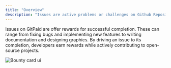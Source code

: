 ```yaml
---
title: "Overview"
description: "Issues are active problems or challenges on Github Repositories that have been imported into the Gitpaid platform."
---
```


Issues on GitPaid are offer rewards for successful completion. These can range from fixing bugs and implementing new features to writing documentation and designing graphics. By driving an issue to its completion, developers earn rewards while actively contributing to open-source projects.

<img src="images/bounty_card.jpg" alt="Bounty card ui" />
